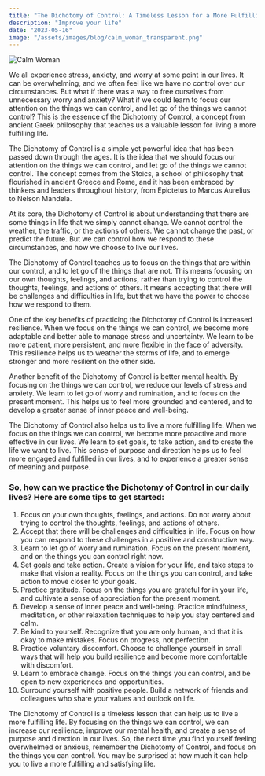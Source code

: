 ```yaml
---
title: "The Dichotomy of Control: A Timeless Lesson for a More Fulfilling Life"
description: "Improve your life"
date: "2023-05-16"
image: "/assets/images/blog/calm_woman_transparent.png"
---
```


![Calm Woman](/images/blog/calm_woman_transparent.png)

We all experience stress, anxiety, and worry at some point in our lives. It can be overwhelming, and we often feel like we have no control over our circumstances. But what if there was a way to free ourselves from unnecessary worry and anxiety? What if we could learn to focus our attention on the things we can control, and let go of the things we cannot control? This is the essence of the Dichotomy of Control, a concept from ancient Greek philosophy that teaches us a valuable lesson for living a more fulfilling life.

The Dichotomy of Control is a simple yet powerful idea that has been passed down through the ages. It is the idea that we should focus our attention on the things we can control, and let go of the things we cannot control. The concept comes from the Stoics, a school of philosophy that flourished in ancient Greece and Rome, and it has been embraced by thinkers and leaders throughout history, from Epictetus to Marcus Aurelius to Nelson Mandela.

At its core, the Dichotomy of Control is about understanding that there are some things in life that we simply cannot change. We cannot control the weather, the traffic, or the actions of others. We cannot change the past, or predict the future. But we can control how we respond to these circumstances, and how we choose to live our lives.

The Dichotomy of Control teaches us to focus on the things that are within our control, and to let go of the things that are not. This means focusing on our own thoughts, feelings, and actions, rather than trying to control the thoughts, feelings, and actions of others. It means accepting that there will be challenges and difficulties in life, but that we have the power to choose how we respond to them.

One of the key benefits of practicing the Dichotomy of Control is increased resilience. When we focus on the things we can control, we become more adaptable and better able to manage stress and uncertainty. We learn to be more patient, more persistent, and more flexible in the face of adversity. This resilience helps us to weather the storms of life, and to emerge stronger and more resilient on the other side.

Another benefit of the Dichotomy of Control is better mental health. By focusing on the things we can control, we reduce our levels of stress and anxiety. We learn to let go of worry and rumination, and to focus on the present moment. This helps us to feel more grounded and centered, and to develop a greater sense of inner peace and well-being.

The Dichotomy of Control also helps us to live a more fulfilling life. When we focus on the things we can control, we become more proactive and more effective in our lives. We learn to set goals, to take action, and to create the life we want to live. This sense of purpose and direction helps us to feel more engaged and fulfilled in our lives, and to experience a greater sense of meaning and purpose.

### So, how can we practice the Dichotomy of Control in our daily lives? Here are some tips to get started:

1.  Focus on your own thoughts, feelings, and actions. Do not worry about trying to control the thoughts, feelings, and actions of others.
2.  Accept that there will be challenges and difficulties in life. Focus on how you can respond to these challenges in a positive and constructive way.
3.  Learn to let go of worry and rumination. Focus on the present moment, and on the things you can control right now.
4.  Set goals and take action. Create a vision for your life, and take steps to make that vision a reality. Focus on the things you can control, and take action to move closer to your goals.
5.  Practice gratitude. Focus on the things you are grateful for in your life, and cultivate a sense of appreciation for the present moment.
6.  Develop a sense of inner peace and well-being. Practice mindfulness, meditation, or other relaxation techniques to help you stay centered and calm.
7.  Be kind to yourself. Recognize that you are only human, and that it is okay to make mistakes. Focus on progress, not perfection.
8.  Practice voluntary discomfort. Choose to challenge yourself in small ways that will help you build resilience and become more comfortable with discomfort.
9.  Learn to embrace change. Focus on the things you can control, and be open to new experiences and opportunities.
10. Surround yourself with positive people. Build a network of friends and colleagues who share your values and outlook on life.

The Dichotomy of Control is a timeless lesson that can help us to live a more fulfilling life. By focusing on the things we can control, we can increase our resilience, improve our mental health, and create a sense of purpose and direction in our lives. So, the next time you find yourself feeling overwhelmed or anxious, remember the Dichotomy of Control, and focus on the things you can control. You may be surprised at how much it can help you to live a more fulfilling and satisfying life.
